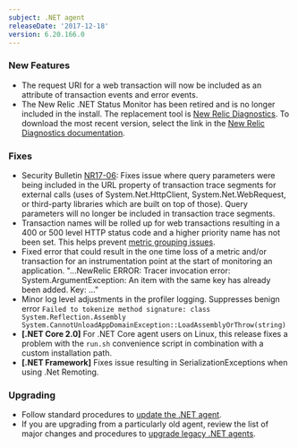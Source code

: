 ```yaml
---
subject: .NET agent
releaseDate: '2017-12-18'
version: 6.20.166.0
---
```


### New Features

* The request URI for a web transaction will now be included as an attribute of transaction events and error events.
* The New Relic .NET Status Monitor has been retired and is no longer included in the install. The replacement tool is [New Relic Diagnostics](https://docs.newrelic.com/docs/agents/manage-apm-agents/troubleshooting/new-relic-diagnostics). To download the most recent version, select the link in the [New Relic Diagnostics documentation](https://docs.newrelic.com/docs/agents/manage-apm-agents/troubleshooting/new-relic-diagnostics#run-diagnostics).

### Fixes

* Security Bulletin [NR17-06](https://docs.newrelic.com/docs/accounts-partnerships/accounts/security-bulletins/security-bulletin-nr17-06): Fixes issue where query parameters were being included in the URL property of transaction trace segments for external calls (uses of System.Net.HttpClient, System.Net.WebRequest, or third-party libraries which are built on top of those). Query parameters will no longer be included in transaction trace segments.
* Transaction names will be rolled up for web transactions resulting in a 400 or 500 level HTTP status code and a higher priority name has not been set. This helps prevent [metric grouping issues](https://docs.newrelic.com/docs/agents/manage-apm-agents/troubleshooting/metric-grouping-issues).
* Fixed error that could result in the one time loss of a metric and/or transaction for an instrumentation point at the start of monitoring an application. "...NewRelic ERROR: Tracer invocation error: System.ArgumentException: An item with the same key has already been added. Key: ..."
* Minor log level adjustments in the profiler logging. Suppresses benign error `Failed to tokenize method signature: class System.Reflection.Assembly System.CannotUnloadAppDomainException::LoadAssemblyOrThrow(string)`
* **\[.NET Core 2.0]** For .NET Core agent users on Linux, this release fixes a problem with the `run.sh` convenience script in combination with a custom installation path.
* **\[.NET Framework]** Fixes issue resulting in SerializationExceptions when using .Net Remoting.

### Upgrading

* Follow standard procedures to [update the .NET agent](/docs/agents/net-agent/installation-configuration/update-net-agent).
* If you are upgrading from a particularly old agent, review the list of major changes and procedures to [upgrade legacy .NET agents](/docs/agents/net-agent/troubleshooting/upgrade-legacy-net-agents).
